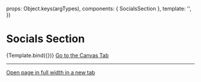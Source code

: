 
<Meta title="Sections/Content/Socials" component={SocialsSection} />

  props: Object.keys(argTypes),
  components: { SocialsSection },
  template: '<SocialsSection :section-title="sectionTitle" :section-desc="sectionDesc" :feeds="feeds" />',
})

# Socials Section

<Canvas>
  <Story
    name="Example"
    args={{
      sectionTitle: 'Geoportal in den sozialen Medien',
      sectionDesc: "Hier die aktuellsten Posts. Wenn Sie mehr erfahren möchten, besuchen Sie bitte die jeweiligen Kanäl.",
      feeds: [
        {
          type: "facebook",
          title: "News on Facebook",
          pofileURL: "https://www.facebook.com/swisstopo",
          feedURL: "https://www.facebook.com/swisstopo/videos/5455503121148000/",
        },
        {
          type: "instagram",
          title: "Insights on Instagram",
          pofileURL: "https://www.instagram.com/swisstopo/",
          feedURL: "https://www.instagram.com/p/Cd6KkQsOnOh/?utm_source=ig_web_copy_link"
        },
        {
          type: "youtube",
          title: "Investigations on Youtube",
          pofileURL: "https://www.youtube.com/c/SwissGeoportal",
          feedURL: "https://www.youtube.com/embed/BR5zDpPDKFM"
        },
        {
          type: "twitter",
          title: "Press-resleases on Twitter",
          pofileURL: "https://twitter.com/swiss_geoportal",
          feedURL: "https://twitter.com/swiss_geoportal"
        },
        {
          type: "twitter",
          title: "Press-releases on Twitter",
          pofileURL: "https://twitter.com/swiss_geoportal",
          feedURL: "https://twitter.com/swiss_geoportal"
        },
        {
          type: "twitter",
          title: "Press-releases on Twitter",
          pofileURL: "https://twitter.com/swiss_geoportal",
          feedURL: "https://twitter.com/swiss_geoportal"
        } /**/
      ]
    }}
  >
    {Template.bind({})}
  </Story>
</Canvas>



<a href="?path=/story/sections-socials--example">
  Go to the Canvas Tab
</a>

---

<a href="?id=sections-content-socials--example&viewMode=story" target="_blank">
  Open page in full width in a new tab
</a>
